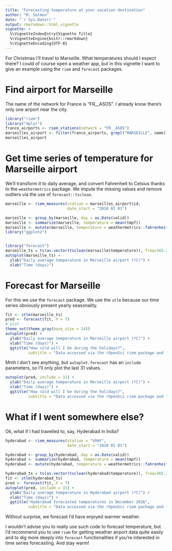 ```yaml
---
title: "Forecasting temperature at your vacation destination"
author: "M. Salmon"
date: "`r Sys.Date()`"
output: rmarkdown::html_vignette
vignette: >
  %\VignetteIndexEntry{Vignette Title}
  %\VignetteEngine{knitr::rmarkdown}
  %\VignetteEncoding{UTF-8}
---
```


For Christmas I'll travel to Marseille. What temperatures should I expect there? I could of course open a weather app, but in this vignette I want to give an example using the `riem` and  `forecast` packages. 

# Find airport for Marseille

The name of the network for France is "FR__ASOS". I already know there's only one airport near the city.

```r
library("riem")
library("dplyr")
france_airports <- riem_stations(network = "FR__ASOS")
marseilles_airport <- filter(france_airports, grepl("MARSEILLE", name) | grepl("Marseille", name))
marseilles_airport

```

# Get time series of temperature for Marseille airport

We'll transform it to daily average, and convert Fahrenheit to Celsius thanks to the `weathermetrics` package. We impute the missing values and remove outliers via the use of `forecast::tsclean`.


```r
marseille <- riem_measures(station = marseilles_airport$id,
                           date_start = "2010 01 01")

marseille <- group_by(marseille, day = as.Date(valid))
marseille <- summarize(marseille, temperature = mean(tmpf))
marseille <- mutate(marseille, temperature = weathermetrics::fahrenheit.to.celsius(temperature))
library("ggplot2")


library("forecast")
marseille_ts = ts(as.vector(tsclean(marseille$temperature)), freq=365.25, start=c(2010, 1))
autoplot(marseille_ts) +
  ylab("Daily average temperature in Marseille airport (ºC)") +
  xlab("Time (days)")

```

# Forecast for Marseille

For this we use the `forecast` package. We use the `stlm` because our time series obviously present yearly seasonality.

```r

fit <- stlm(marseille_ts)
pred <- forecast(fit, h = 7)
# plot
theme_set(theme_gray(base_size = 14))
autoplot(pred) +
  ylab("Daily average temperature in Marseille airport (ºC)") +
  xlab("Time (days)") +
  ggtitle("How cold will I be during the holidays?",
          subtitle = "Data accessed via the rOpenSci riem package and forecasted with forecast")

```

Mmh I don't see anything, but `autoplot.forecast` has an `include` parameters, so I'll only plot the last 31 values.


```r

autoplot(pred, include = 31) +
  ylab("Daily average temperature in Marseille airport (ºC)") +
  xlab("Time (days)") +
  ggtitle("How cold will I be during the holidays?",
          subtitle = "Data accessed via the rOpenSci riem package and forecasted with forecast")
```

# What if I went somewhere else?

Ok, what if I had travelled to, say, Hyderabad in India?

```r

hyderabad <- riem_measures(station = "VOHY",
                           date_start = "2010 01 01")

hyderabad <- group_by(hyderabad, day = as.Date(valid))
hyderabad <- summarize(hyderabad, temperature = mean(tmpf))
hyderabad <- mutate(hyderabad, temperature = weathermetrics::fahrenheit.to.celsius(temperature))

hyderabad_ts = ts(as.vector(tsclean(hyderabad$temperature)), freq=365.25, start=c(2010, 1))
fit <- stlm(hyderabad_ts)
pred <- forecast(fit, h = 7)
autoplot(pred, include = 31) +
  ylab("Daily average temperature in Hyderabad airport (ºC)") +
  xlab("Time (days)") +
  ggtitle("Hyderabad forecasted temperatures in December 2016",
          subtitle = "Data accessed via the rOpenSci riem package and forecasted with forecast")

```

Without surprise, we forecast I'd have enjoyed warmer weather. 

I wouldn't advise you to really use such code to forecast temperature, but I'd recommend you to use `riem` for getting weather airport data quite easily and to dig more deeply into `forecast` functionalities if you're interested in time series forecasting. And stay warm!
